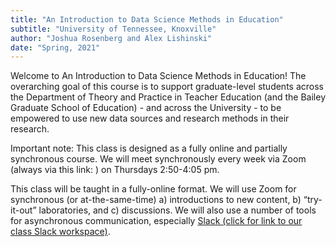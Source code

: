 ```yaml
---
title: "An Introduction to Data Science Methods in Education"
subtitle: "University of Tennessee, Knoxville"
author: "Joshua Rosenberg and Alex Lishinski"
date: "Spring, 2021"
---
```


Welcome to An Introduction to Data Science Methods in Education! The overarching goal of this course is to support graduate-level students across the Department of Theory and Practice in Teacher Education (and the Bailey Graduate School of Education) - and across the University - to be empowered to use new data sources and research methods in their research. 

Important note: This class is designed as a fully online and partially synchronous course.  We will meet synchronously every week via Zoom (always via this link: ) on Thursdays 2:50-4:05 pm.

This class will be taught in a fully-online format. We will use Zoom for synchronous (or at-the-same-time) a) introductions to new content, b) “try-it-out” laboratories, and c) discussions. We will also use a number of tools for asynchronous communication, especially [Slack (click for link to our class Slack workspace)](https://datascienceinedu.slack.com/).
